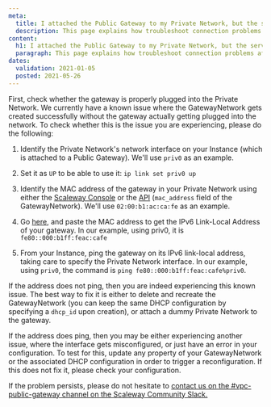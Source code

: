 ```yaml
---
meta:
  title: I attached the Public Gateway to my Private Network, but the services provided by the gateway are not working (DHCP, NAT, DNS etc)
  description: This page explains how troubleshoot connection problems after after attaching a Public Gateway to a Private Network wbut finding that the services provided by the gateway are not working (DHCP, NAT, DNS etc)
content:
  h1: I attached the Public Gateway to my Private Network, but the services provided by the gateway are not working (DHCP, NAT, DNS etc)
  paragraph: This page explains how troubleshoot connection problems after after attaching a Public Gateway to a Private Network wbut finding that the services provided by the gateway are not working (DHCP, NAT, DNS etc)
dates:
  validation: 2021-01-05
  posted: 2021-05-26
---
```


First, check whether the gateway is properly plugged into the Private Network. We currently have a known issue where the GatewayNetwork gets created successfully without the gateway actually getting plugged into the network. To check whether this is the issue you are experiencing, please do the following:

1. Identify the Private Network's network interface on your Instance (which is attached to a Public Gateway). We'll use `priv0` as an example.

2. Set it as `UP` to be able to use it: `ip link set priv0 up`

3. Identify the MAC address of the gateway in your Private Network using either the [Scaleway Console](https://console.scaleway.com/) or the [API](https://developers.scaleway.com/en/products/vpc-gw/api/) (`mac_address` field of the GatewayNetwork). We'll use `02:00:b1:ac:ca:fe` as an example.

4. Go [here](https://ben.akrin.com/?p=1347), and paste the MAC address to get the IPv6 Link-Local Address of your gateway. In our example, using priv0, it is `fe80::000:b1ff:feac:cafe`

5. From your Instance, ping the gateway on its IPv6 link-local address, taking care to specify the Private Network interface. In our example, using `priv0`, the command is `ping fe80::000:b1ff:feac:cafe%priv0`.

If the address does not ping, then you are indeed experiencing this known issue. The best way to fix it is either to delete and recreate the GatewayNetwork (you can keep the same DHCP configuration by specifying a `dhcp_id` upon creation), or attach a dummy Private Network to the gateway.

If the address does ping, then you may be either experiencing another issue, where the interface gets misconfigured, or just have an error in your configuration. To test for this, update any property of your GatewayNetwork or the associated DHCP configuration in order to trigger a reconfiguration. If this does not fix it, please check your configuration.

If the problem persists, please do not hesitate to [contact us on the #vpc-public-gateway channel on the Scaleway Community Slack.](https://scaleway-community.slack.com/archives/C01NTFET64D) 

